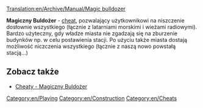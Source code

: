 [[Translation:en/Archive/Manual/Magic bulldozer]]

'''Magiczny Buldożer''' - [[pl/Manual/Cheaty|cheat]], pozwalający użytkownikowi na niszczenie dosłownie wszystkiego (łącznie z latarniami morskimi i wieżami radiowymi). Bardzo użyteczny, gdy władze miasta nie zgadzają się na zburzenie budynków np. w celu postawienia stacji. Po użyciu także miasta dostają możliwość niczczenia wszystkiego (łącznie z naszą nowo powstałą stacją...)

== Zobacz także ==
*[[en/Manual/Cheats#Magic_bulldozer|Cheaty - Magiczny Buldożer]]

[[Category:en/Playing]]
[[Category:en/Construction]]
[[Category:en/Cheats]]